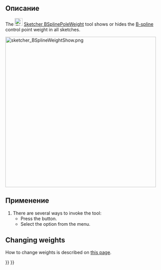 <languages/>

{{Docnav/ru
|[[Sketcher_BSplineKnotMultiplicity/ru|Показать/скрыть кратность узлов В-сплайна]]
|[[Sketcher_RestoreInternalAlignmentGeometry/ru|Показать/скрыть внутреннюю геометрию]]
|[[Sketcher_Workbench/ru|Скетчер]]
|IconL=Sketcher_BSplineKnotMultiplicity.svg
|IconR=Sketcher_RestoreInternalAlignmentGeometry.svg
|IconC=Workbench_Sketcher.svg
}}

<div class="mw-translate-fuzzy">
{{GuiCommand/ru
|Name/ru=Показать/скрыть контрольную точку веса B-сплайна
|Name=Sketcher_BSplinePoleWeight
|MenuLocation=Sketch → B-сплйан инструменты эскиза → Показать/скрыть контрольную точку веса B-сплайна
|Workbenches=[[Sketcher_Workbench/ru|Sketcher]]
|Version=0.19
|SeeAlso=[[Sketcher_CompCreateBSpline/ru|Создать B-сплайн]]
}}
</div>

<span id="Description"></span>
==Описание==

The [[Image:Sketcher_BSplinePoleWeight.svg|24px]] [[Sketcher_BSplinePoleWeight|Sketcher BSplinePoleWeight]] tool shows or hides the [[B-Splines|B-spline]] control point weight in all sketches.

[[File:sketcher_BSplineWeightShow.png|468px]] 
{{Caption|The numbers (green, in square brackets) refer to the weights of the control points.}}

<span id="Usage"></span>
==Применение==

# There are several ways to invoke the tool:
#* Press the {{Button|[[Image:Sketcher_BSplinePoleWeight.svg|16px]] [[Sketcher_BSplinePoleWeight|Show/hide B-spline control point weight]]}} button.
#* Select the {{MenuCommand|Sketch → Sketcher visual → Show/hide B-spline information layer → [[Image:Sketcher_BSplinePoleWeight.svg|16px]] Show/hide B-spline control point weight}} option from the menu.

==Changing weights==

How to change weights is described on [[B-Splines#Changing_the_Weight|this page]].


{{Docnav/ru
|[[Sketcher_BSplineKnotMultiplicity/ru|Показать/скрыть кратность узлов В-сплайна]]
|[[Sketcher_RestoreInternalAlignmentGeometry/ru|Показать/скрыть внутреннюю геометрию]]
|[[Sketcher_Workbench/ru|Скетчер]]
|IconL=Sketcher_BSplineKnotMultiplicity.svg
|IconR=Sketcher_RestoreInternalAlignmentGeometry.svg
|IconC=Workbench_Sketcher.svg
}}

{{Sketcher_Tools_navi{{#translation:}}}}
{{Userdocnavi{{#translation:}}}}